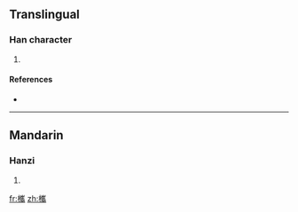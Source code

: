 ==Translingual==

===Han character===
{{Han char|rn=75|rad=木|as=18|sn=22|four=4292<sub>7</sub>|canj=木山人月 (DUOB)}}

# {{defn|Han|sort=木18}}

====References====
* {{Han ref|kx=0563.170|dkj=15924|dj=0951.300|hdz=21323.100|uh=6B08|ud=27400|bh=F6E5|bd=63205}}

----

==Mandarin==

===Hanzi===
{{cmn-hanzi|pin=[[wéi]] ([[wei2]])|wg=wei<sup>2</sup>}}

# {{defn|Mandarin}}

[[fr:欈]]
[[zh:欈]]